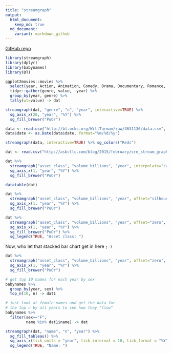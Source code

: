 ```yaml
---
title: "streamgraph"
output:
  html_document:
    keep_md: true
  md_document:
    variant: markdown_github
---
```


[GitHub repo](http://github.com/hrbrmstr/streamgraph)

```r
library(streamgraph)
library(dplyr)
library(babynames)
library(DT)

ggplot2movies::movies %>%
  select(year, Action, Animation, Comedy, Drama, Documentary, Romance, Short) %>%
  tidyr::gather(genre, value, -year) %>%
  group_by(year, genre) %>%
  tally(wt=value) -> dat

streamgraph(dat, "genre", "n", "year", interactive=TRUE) %>%
  sg_axis_x(20, "year", "%Y") %>%
  sg_fill_brewer("PuOr")
```

```r
data <- read.csv("http://bl.ocks.org/WillTurman/raw/4631136/data.csv", stringsAsFactors=FALSE)
data$date <- as.Date(data$date, format="%m/%d/%y")

streamgraph(data, interactive=TRUE) %>% sg_colors("Reds")
```

```r
dat <- read.csv("http://asbcllc.com/blog/2015/february/cre_stream_graph_test/data/cre_transaction-data.csv")

dat %>%
  streamgraph("asset_class", "volume_billions", "year", interpolate="cardinal") %>%
  sg_axis_x(1, "year", "%Y") %>%
  sg_fill_brewer("PuOr")
```

```r
datatable(dat)
```

```r
dat %>%
  streamgraph("asset_class", "volume_billions", "year", offset="silhouette", interpolate="step") %>%
  sg_axis_x(1, "year", "%Y") %>%
  sg_fill_brewer("PuOr")
```

```r
dat %>%
  streamgraph("asset_class", "volume_billions", "year", offset="zero", interpolate="cardinal") %>%
  sg_axis_x(1, "year", "%Y") %>%
  sg_fill_brewer("PuOr") %>%
  sg_legend(TRUE, "Asset class: ")
```

Now, who let that stacked bar chart get in here `;-)`

```r
dat %>%
  streamgraph("asset_class", "volume_billions", "year", offset="zero", interpolate="step") %>%
  sg_axis_x(1, "year", "%Y") %>%
  sg_fill_brewer("PuOr")
```

```r
# get top 10 names for each year by sex
babynames %>%
  group_by(year, sex) %>%
  top_n(10, n) -> dat1

# just look at female names and get the data for
# the top n by all years to see how they "flow"
babynames %>%
  filter(sex=="F", 
         name %in% dat1$name) -> dat

streamgraph(dat, "name", "n", "year") %>%
  sg_fill_tableau() %>%
  sg_axis_x(tick_units = "year", tick_interval = 10, tick_format = "%Y") %>%
  sg_legend(TRUE, "Name: ")
```